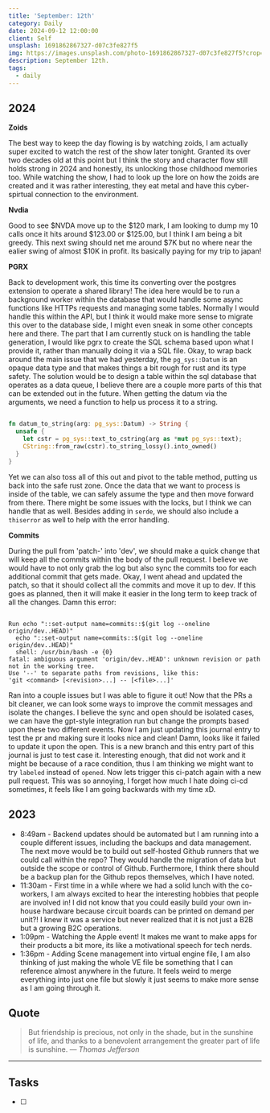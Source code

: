 ```yaml
---
title: 'September: 12th'
category: Daily
date: 2024-09-12 12:00:00
client: Self
unsplash: 1691862867327-d07c3fe827f5
img: https://images.unsplash.com/photo-1691862867327-d07c3fe827f5?crop=entropy&cs=srgb&fm=jpg&ixid=MnwzNjM5Nzd8MHwxfHJhbmRvbXx8fHx8fHx8fDE2ODE3NDg2ODY&ixlib=rb-4.0.3&q=85
description: September 12th. 
tags:
  - daily
---
```



## 2024

**Zoids**

The best way to keep the day flowing is by watching zoids, I am actually super excited to watch the rest of the show later tonight.
Granted its over two decades old at this point but I think the story and character flow still holds strong in 2024 and honestly, its unlocking those childhood memories too.
While watching the show, I had to look up the lore on how the zoids are created and it was rather interesting, they eat metal and have this cyber-spirtual connection to the environment.

**Nvdia**

Good to see $NVDA move up to the $120 mark, I am looking to dump my 10 calls once it hits around $123.00 or $125.00, but I think I am being a bit greedy.
This next swing should net me around $7K but no where near the ealier swing of almost $10K in profit.
Its basically paying for my trip to japan!

**PGRX**

Back to development work, this time its converting over the postgres extension to operate a shared library!
The idea here would be to run a background worker within the database that would handle some async functions like HTTPs requests and managing some tables.
Normally I would handle this within the API, but I think it would make more sense to migrate this over to the database side, I might even sneak in some other concepts here and there.
The part that I am currently stuck on is handling the table generation, I would like pgrx to create the SQL schema based upon what I provide it, rather than manually doing it via a SQL file.
Okay, to wrap back around the main issue that we had yesterday, the `pg_sys::Datum` is an opaque data type and that makes things a bit rough for rust and its type safety.
The solution would be to design a table within the sql database that operates as a data queue, I believe there are a couple more parts of this that can be extended out in the future.
When getting the datum via the arguments, we need a function to help us process it to a string.

```rust

fn datum_to_string(arg: pg_sys::Datum) -> String {
  unsafe {
    let cstr = pg_sys::text_to_cstring(arg as *mut pg_sys::text);
    CString::from_raw(cstr).to_string_lossy().into_owned()
  }
}

```

Yet we can also toss all of this out and pivot to the table method, putting us back into the safe rust zone.
Once the data that we want to process is inside of the table, we can safely assume the type and then move forward from there.
There might be some issues with the locks, but I think we can handle that as well.
Besides adding in `serde`, we should also include a `thiserror` as well to help with the error handling.

**Commits**

During the pull from 'patch-' into 'dev', we should make a quick change that will keep all the commits within the body of the pull request.
I believe we would have to not only grab the log but also sync the commits too for each additional commit that gets made.
Okay, I went ahead and updated the patch, so that it should collect all the commits and move it up to dev.
If this goes as planned, then it will make it easier in the long term to keep track of all the changes.
Damn this error:

```

Run echo "::set-output name=commits::$(git log --oneline origin/dev..HEAD)"
  echo "::set-output name=commits::$(git log --oneline origin/dev..HEAD)"
  shell: /usr/bin/bash -e {0}
fatal: ambiguous argument 'origin/dev..HEAD': unknown revision or path not in the working tree.
Use '--' to separate paths from revisions, like this:
'git <command> [<revision>...] -- [<file>...]'

```

Ran into a couple issues but I was able to figure it out!
Now that the PRs a bit cleaner, we can look some ways to improve the commit messages and isolate the changes.
I believe the sync and open should be isolated cases, we can have the gpt-style integration run but change the prompts based upon these two different events.
Now I am just updating this journal entry to test the pr and making sure it looks nice and clean!
Damn, looks like it failed to update it upon the open.
This is a new branch and this entry part of this journal is just to test case it.
Interesting enough, that did not work and it might be because of a race condition, thus I am thinking we might want to try `labeled` instead of `opened`.
Now lets trigger this ci-patch again with a new pull request.
This was so annoying, I forget how much I hate doing ci-cd sometimes, it feels like I am going backwards with my time xD.

## 2023

- 8:49am - Backend updates should be automated but I am running into a couple different issues, including the backups and data management. The next move would be to build out self-hosted Github runners that we could call within the repo? They would handle the migration of data but outside the scope or control of Github. Furthermore, I think there should be a backup plan for the Github repos themselves, which I have noted.
- 11:30am - First time in a while where we had a solid lunch with the co-workers, I am always excited to hear the interesting hobbies that people are involved in! I did not know that you could easily build your own in-house hardware because circuit boards can be printed on demand per unit?! I knew it was a service but never realized that it is not just a B2B but a growing B2C operations.
- 1:09pm - Watching the Apple event! It makes me want to make apps for their products a bit more, its like a motivational speech for tech nerds.
- 1:36pm - Adding Scene management into virtual engine file, I am also thinking of just making the whole VE file be something that I can reference almost anywhere in the future. It feels weird to merge everything into just one file but slowly it just seems to make more sense as I am going through it. 

## Quote

> But friendship is precious, not only in the shade, but in the sunshine of life, and thanks to a benevolent arrangement the greater part of life is sunshine.
> — <cite>Thomas Jefferson</cite>

---

## Tasks

- [ ]